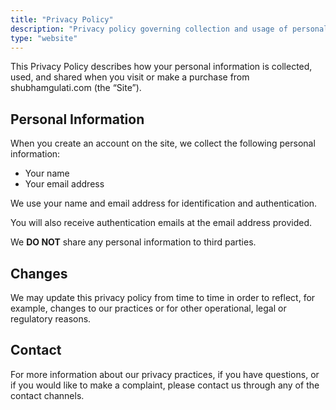 ```yaml
---
title: "Privacy Policy"
description: "Privacy policy governing collection and usage of personal information."
type: "website"
---
```


This Privacy Policy describes how your personal information is collected, used, and shared when you visit or make a
purchase from shubhamgulati.com (the “Site”).

## Personal Information

When you create an account on the site, we collect the following personal information:

- Your name
- Your email address

We use your name and email address for identification and authentication.

You will also receive authentication emails at the email address provided.

We **DO NOT** share any personal information to third parties.

## Changes

We may update this privacy policy from time to time in order to reflect, for example, changes to our practices or for
other operational, legal or regulatory reasons.

## Contact

For more information about our privacy practices, if you have questions, or if you would like to make a complaint,
please contact us through any of the contact channels.
